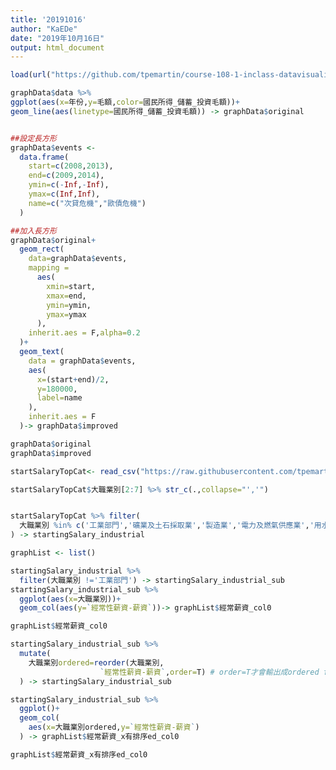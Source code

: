 ```yaml
---
title: '20191016'
author: "KaEDe"
date: "2019年10月16日"
output: html_document
---
```



```r
load(url("https://github.com/tpemartin/course-108-1-inclass-datavisualization/blob/master/%E4%BD%9C%E5%93%81%E5%B1%95%E7%A4%BA/homework2/graphData_homework2_005.Rda?raw=true"))
```



```r
graphData$data %>%
ggplot(aes(x=年份,y=毛額,color=國民所得_儲蓄_投資毛額))+
geom_line(aes(linetype=國民所得_儲蓄_投資毛額)) -> graphData$original


##設定長方形
graphData$events <- 
  data.frame(
    start=c(2008,2013),
    end=c(2009,2014),
    ymin=c(-Inf,-Inf),
    ymax=c(Inf,Inf),
    name=c("次貸危機","歐債危機")
  )

##加入長方形
graphData$original+
  geom_rect(
    data=graphData$events,
    mapping = 
      aes(
        xmin=start,
        xmax=end,
        ymin=ymin,
        ymax=ymax
      ),
    inherit.aes = F,alpha=0.2
  )+
  geom_text(
    data = graphData$events,
    aes(
      x=(start+end)/2,
      y=180000,
      label=name
    ),
    inherit.aes = F
  )-> graphData$improved

```

```r
graphData$original
graphData$improved
```


```r
startSalaryTopCat<- read_csv("https://raw.githubusercontent.com/tpemartin/github-data/master/startSalaryTopCat.csv")

startSalaryTopCat$大職業別[2:7] %>% str_c(.,collapse="','")


startSalaryTopCat %>% filter(
  大職業別 %in% c('工業部門','礦業及土石採取業','製造業','電力及燃氣供應業','用水供應及污染整治業','營造業')
) -> startingSalary_industrial

graphList <- list()

startingSalary_industrial %>%
  filter(大職業別 !='工業部門') -> startingSalary_industrial_sub
startingSalary_industrial_sub %>%  
  ggplot(aes(x=大職業別))+
  geom_col(aes(y=`經常性薪資-薪資`))-> graphList$經常薪資_col0

graphList$經常薪資_col0
```

```r
startingSalary_industrial_sub %>%
  mutate(
    大職業別ordered=reorder(大職業別,
                    `經常性薪資-薪資`,order=T) # order=T才會輸出成ordered factor
  ) -> startingSalary_industrial_sub

startingSalary_industrial_sub %>%
  ggplot()+
  geom_col(
    aes(x=大職業別ordered,y=`經常性薪資-薪資`)
  ) -> graphList$經常薪資_x有排序ed_col0

graphList$經常薪資_x有排序ed_col0
```























